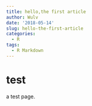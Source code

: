```yaml
---
title: hello,the first article
author: Wulv
date: '2018-05-14'
slug: hello-the-first-article
categories:
  - R
tags:
  - R Markdown
---
```


# test

a test page.